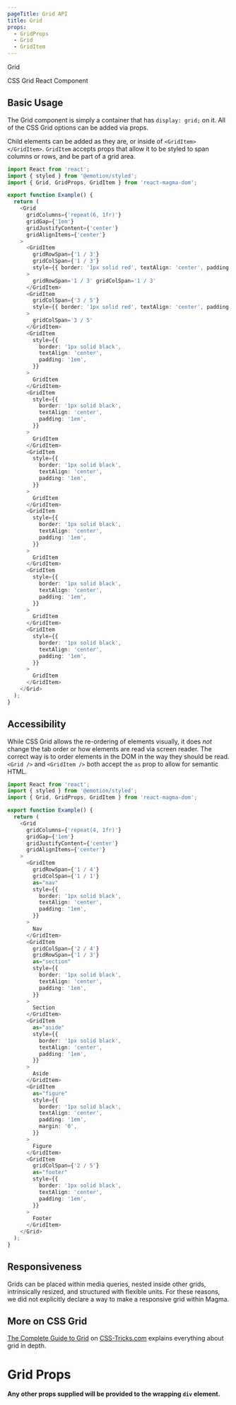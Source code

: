 ```yaml
---
pageTitle: Grid API
title: Grid
props:
  - GridProps
  - Grid
  - GridItem
---
```


<DocsHeading type="api">Grid</DocsHeading>

CSS Grid React Component

## Basic Usage

The Grid component is simply a container that has `display: grid;` on it. All of the CSS Grid options can be added via props.

Child elements can be added as they are, or inside of `<GridItem></GridItem>`. `GridItem` accepts props that allow it to be styled to span columns or rows, and be part of a grid area.

```typescript
import React from 'react';
import { styled } from '@emotion/styled';
import { Grid, GridProps, GridItem } from 'react-magma-dom';

export function Example() {
  return (
    <Grid
      gridColumns={'repeat(6, 1fr)'}
      gridGap={'1em'}
      gridJustifyContent={'center'}
      gridAlignItems={'center'}
    >
      <GridItem
        gridRowSpan={'1 / 3'}
        gridColSpan={'1 / 3'}
        style={{ border: '1px solid red', textAlign: 'center', padding: '1em' }}
      >
        gridRowSpan='1 / 3' gridColSpan='1 / 3'
      </GridItem>
      <GridItem
        gridColSpan={'3 / 5'}
        style={{ border: '1px solid red', textAlign: 'center', padding: '1em' }}
      >
        gridColSpan='3 / 5'
      </GridItem>
      <GridItem
        style={{
          border: '1px solid black',
          textAlign: 'center',
          padding: '1em',
        }}
      >
        GridItem
      </GridItem>
      <GridItem
        style={{
          border: '1px solid black',
          textAlign: 'center',
          padding: '1em',
        }}
      >
        GridItem
      </GridItem>
      <GridItem
        style={{
          border: '1px solid black',
          textAlign: 'center',
          padding: '1em',
        }}
      >
        GridItem
      </GridItem>
      <GridItem
        style={{
          border: '1px solid black',
          textAlign: 'center',
          padding: '1em',
        }}
      >
        GridItem
      </GridItem>
      <GridItem
        style={{
          border: '1px solid black',
          textAlign: 'center',
          padding: '1em',
        }}
      >
        GridItem
      </GridItem>
      <GridItem
        style={{
          border: '1px solid black',
          textAlign: 'center',
          padding: '1em',
        }}
      >
        GridItem
      </GridItem>
    </Grid>
  );
}
```

## Accessibility

While CSS Grid allows the re-ordering of elements visually, it does _not_ change the tab order or how elements are read via screen reader.
The correct way is to order elements in the DOM in the way they should be read. `<Grid />` and `<GridItem />` both accept the `as` prop to allow for semantic HTML.

```typescript
import React from 'react';
import { styled } from '@emotion/styled';
import { Grid, GridProps, GridItem } from 'react-magma-dom';

export function Example() {
  return (
    <Grid
      gridColumns={'repeat(4, 1fr)'}
      gridGap={'1em'}
      gridJustifyContent={'center'}
      gridAlignItems={'center'}
    >
      <GridItem
        gridRowSpan={'1 / 4'}
        gridColSpan={'1 / 1'}
        as="nav"
        style={{
          border: '1px solid black',
          textAlign: 'center',
          padding: '1em',
        }}
      >
        Nav
      </GridItem>
      <GridItem
        gridColSpan={'2 / 4'}
        gridRowSpan={'1 / 3'}
        as="section"
        style={{
          border: '1px solid black',
          textAlign: 'center',
          padding: '1em',
        }}
      >
        Section
      </GridItem>
      <GridItem
        as="aside"
        style={{
          border: '1px solid black',
          textAlign: 'center',
          padding: '1em',
        }}
      >
        Aside
      </GridItem>
      <GridItem
        as="figure"
        style={{
          border: '1px solid black',
          textAlign: 'center',
          padding: '1em',
          margin: '0',
        }}
      >
        Figure
      </GridItem>
      <GridItem
        gridColSpan={'2 / 5'}
        as="footer"
        style={{
          border: '1px solid black',
          textAlign: 'center',
          padding: '1em',
        }}
      >
        Footer
      </GridItem>
    </Grid>
  );
}
```

## Responsiveness

Grids can be placed within media queries, nested inside other grids, intrinsically resized, and structured with flexible units. For these reasons, we did not explicitly declare a way to make a responsive grid within Magma.

## More on CSS Grid

[The Complete Guide to Grid](https://css-tricks.com/snippets/css/complete-guide-grid/) on [CSS-Tricks.com](https://css-tricks.com/) explains everything about grid in depth.

# Grid Props

<GridProps />

**Any other props supplied will be provided to the wrapping `div` element.**
